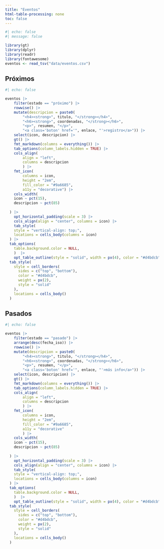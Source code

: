 ```yaml
---
title: "Eventos"
html-table-processing: none
toc: false
---
```


```r
#| echo: false
#| message: false

library(gt)
library(dplyr)
library(readr)
library(fontawesome)
eventos <- read_tsv("data/eventos.csv")

```


## Próximos

```r
#| echo: false

eventos |> 
    filter(estado == "próximo") |> 
    rowwise() |> 
    mutate(descripcion = paste0(
        "<h4><strong>", titulo, "</strong></h4>",
        "<h6><strong>", coordenadas, "</strong></h6>",
        "<p>", resumen, "</p>",
        "<a class='boton' href='", enlace, "'>registro</a>")) |>
    select(icon, descripcion) |> 
    gt() |> 
    fmt_markdown(columns = everything()) |> 
    tab_options(column_labels.hidden = TRUE) |> 
    cols_align(
        align = "left",
        columns = descripcion
        ) |> 
    fmt_icon(
        columns = icon, 
        height = "2em",
        fill_color = "#9a6685",
        a11y = "decorative") |> 
    cols_width(
    icon ~ pct(15),
    descripcion ~ pct(85)
    
  ) |>
    opt_horizontal_padding(scale = 3) |> 
    cols_align(align = "center", columns = icon) |> 
    tab_style(
    style = "vertical-align: top;",
    locations = cells_body(columns = icon)
  ) |>  
  tab_options(
    table.background.color = NULL,
    )  |> 
    opt_table_outline(style = "solid", width = px(4), color = "#d4bdcb") |> 
  tab_style(
    style = cell_borders(
      sides = c("top", "bottom"),
      color = "#d4bdcb",
      weight = px(2),
      style = "solid"
    ),
    locations = cells_body()
  )


```

## Pasados

```r
#| echo: false

eventos |> 
    filter(estado == "pasado") |> 
    arrange(desc(fecha_iso)) |> 
    rowwise() |> 
    mutate(descripcion = paste0(
        "<h4><strong>", titulo, "</strong></h4>",
        "<h6><strong>", coordenadas, "</strong></h6>",
        "<p>", resumen, "</p>",
        "<a class='boton' href='", enlace, "'>más info</a>")) |>
    select(icon, descripcion) |> 
    gt() |> 
    fmt_markdown(columns = everything()) |> 
    tab_options(column_labels.hidden = TRUE) |> 
    cols_align(
        align = "left",
        columns = descripcion
        ) |> 
    fmt_icon(
        columns = icon, 
        height = "2em",
        fill_color = "#9a6685",
        a11y = "decorative"
        ) |> 
    cols_width(
    icon ~ pct(15),
    descripcion ~ pct(85)
    
  ) |>
    opt_horizontal_padding(scale = 3) |> 
    cols_align(align = "center", columns = icon) |> 
    tab_style(
    style = "vertical-align: top;",
    locations = cells_body(columns = icon)
  ) |>  
  tab_options(
    table.background.color = NULL,
    )  |> 
    opt_table_outline(style = "solid", width = px(4), color = "#d4bdcb") |> 
  tab_style(
    style = cell_borders(
      sides = c("top", "bottom"),
      color = "#d4bdcb",
      weight = px(2),
      style = "solid"
    ),
    locations = cells_body()
  )


```

